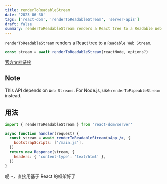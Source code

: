```yaml
---
title: renderToReadableStream
date: '2023-06-30'
tags: ['react-dom', 'renderToReadableStream', 'server-apis']
draft: false
summary: renderToReadableStream renders a React tree to a Readable Web Stream.
---
```


`renderToReadableStream` renders a React tree to a `Readable Web Stream`.

```jsx
const stream = await renderToReadableStream(reactNode, options?)
```

[官方文档链接](https://react.dev/reference/react-dom/server/renderToReadableStream)

## Note

This API depends on `Web Streams`. For Node.js, use `renderToPipeableStream` instead.

## 用法

```jsx
import { renderToReadableStream } from 'react-dom/server'

async function handler(request) {
  const stream = await renderToReadableStream(<App />, {
    bootstrapScripts: ['/main.js'],
  })
  return new Response(stream, {
    headers: { 'content-type': 'text/html' },
  })
}
```

呃···，直接用基于 React 的框架好了
